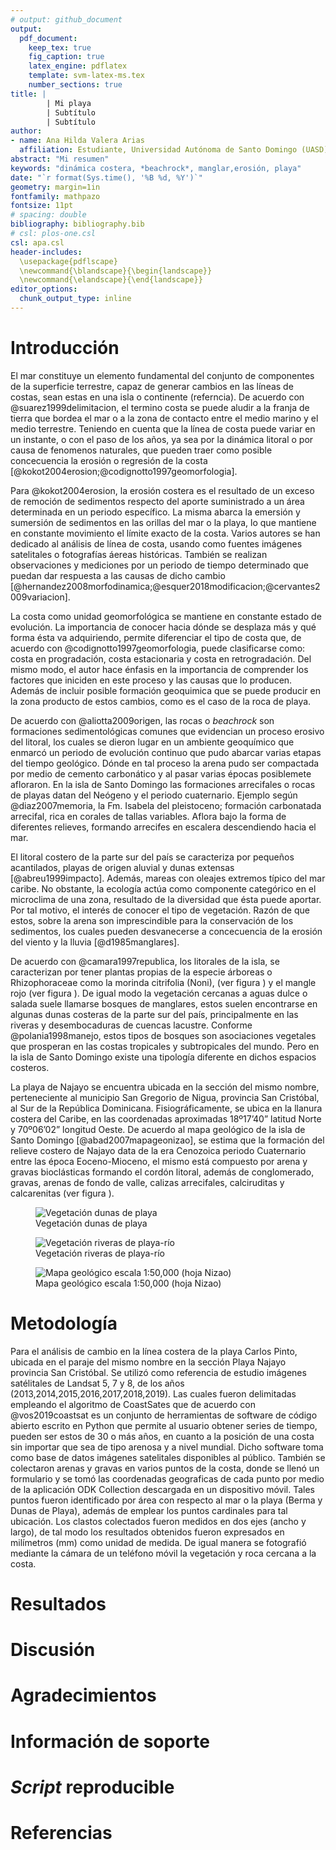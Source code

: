 ```yaml
---
# output: github_document
output: 
  pdf_document:
    keep_tex: true
    fig_caption: true
    latex_engine: pdflatex
    template: svm-latex-ms.tex
    number_sections: true
title: | 
        | Mi playa
        | Subtítulo
        | Subtítulo
author:
- name: Ana Hilda Valera Arias
  affiliation: Estudiante, Universidad Autónoma de Santo Domingo (UASD)
abstract: "Mi resumen"
keywords: "dinámica costera, *beachrock*, manglar,erosión, playa"
date: "`r format(Sys.time(), '%B %d, %Y')`"
geometry: margin=1in
fontfamily: mathpazo
fontsize: 11pt
# spacing: double
bibliography: bibliography.bib
# csl: plos-one.csl
csl: apa.csl
header-includes:
  \usepackage{pdflscape}
  \newcommand{\blandscape}{\begin{landscape}}
  \newcommand{\elandscape}{\end{landscape}}
editor_options: 
  chunk_output_type: inline
---
```


# Introducción

El mar constituye un elemento fundamental del conjunto de componentes de la superficie terrestre, capaz de generar cambios en las líneas de costas, sean estas en una isla o continente (referncia). De acuerdo con @suarez1999delimitacion, el termino costa se puede aludir a la franja de tierra que bordea el mar o a la zona de contacto entre el medio marino y el medio terrestre. Teniendo en cuenta que la línea de costa puede variar en un instante, o con el paso de los años, ya sea por la dinámica litoral o por causa de fenomenos naturales, que pueden traer como posible concecuencia la erosión o regresión de la costa [@kokot2004erosion;@codignotto1997geomorfologia].

Para @kokot2004erosion, la erosión costera es el resultado de un exceso de remoción de sedimentos respecto del aporte suministrado a un área determinada en un periodo específico. La misma abarca la emersión y sumersión de sedimentos en las orillas del mar o la playa, lo que mantiene en constante movimiento el límite exacto de la costa. Varios autores se han dedicado al análisis de línea de costa, usando como fuentes imágenes satelitales o fotografías áereas históricas. También se realizan observaciones y mediciones por un periodo de tiempo determinado que puedan dar respuesta a las causas de dicho cambio [@hernandez2008morfodinamica;@esquer2018modificacion;@cervantes2009variacion].

La costa como unidad geomorfológica se mantiene en constante estado de evolución. La importancia de conocer hacia dónde se desplaza más y qué forma ésta va adquiriendo, permite diferenciar el tipo de costa que, de acuerdo con @codignotto1997geomorfologia, puede clasificarse como: costa en progradación, costa estacionaria y costa en retrogradación. Del mismo modo, el autor hace énfasis en la importancia de comprender los factores que iniciden en este proceso y las causas que lo producen. Además de incluir posible formación geoquimica que se puede producir en la zona producto de estos cambios, como es el caso de la roca de playa. 

De acuerdo con @aliotta2009origen, las rocas o *beachrock* son formaciones sedimentológicas comunes que evidencian un proceso erosivo del litoral, los cuales se dieron lugar en un ambiente geoquímico que enmarcó un periodo de evolución continuo que pudo abarcar varias etapas del tiempo geológico. Dónde en tal proceso la arena pudo ser compactada por medio de cemento carbonático y al pasar varias épocas posiblemete afloraron. En la isla de Santo Domingo las formaciones arrecifales o rocas de playas datan del Neógeno y el periodo cuaternario. Ejemplo según @diaz2007memoria, la Fm. Isabela del pleistoceno; formación carbonatada arrecifal, rica en corales de tallas variables. Aflora bajo la forma de diferentes relieves, formando arrecifes en escalera descendiendo hacia el mar.

El litoral costero de la parte sur del país se caracteriza por pequeños acantilados, playas de origen aluvial y dunas extensas [@abreu1999impacto]. Además, mareas con oleajes extremos típico del mar caribe. No obstante, la ecología actúa como componente categórico en el microclima de una zona, resultado de la diversidad que ésta puede aportar. Por tal motivo, el interés de conocer el tipo de vegetación. Razón de que estos, sobre la arena son imprescindible para la conservación de los sedimentos, los cuales pueden desvanecerse a concecuencia de la erosión del viento y la lluvia [@d1985manglares].

De acuerdo con @camara1997republica, los litorales de la isla, se caracterizan por tener plantas propias de la especie árboreas o Rhizophoraceae como la morinda citrifolia (Noni), (ver figura \ref{noni}) y el mangle rojo  (ver figura \ref{manglerojo}). De igual modo la vegetación cercanas a aguas dulce o salada suele llamarse bosques de manglares, estos suelen encontrarse en algunas dunas costeras de la parte sur del país, principalmente en las riveras y desembocaduras de cuencas lacustre. Conforme @polania1998manejo, estos tipos de bosques son asociaciones vegetales que prosperan en las costas tropicales y subtropicales del mundo. Pero en la isla de Santo Domingo existe una tipología diferente en dichos espacios costeros.

La playa de Najayo se encuentra ubicada en la sección del mismo nombre, perteneciente al municipio San Gregorio de Nigua, provincia San Cristóbal, al Sur de la República Dominicana. Fisiográficamente, se ubica en la llanura costera del Caribe, en las coordenadas aproximadas 18º17'40" latitud Norte y 70º06'02" longitud Oeste. De acuerdo al mapa geológico de la isla de Santo Domingo [@abad2007mapageonizao], se estima que la formación del relieve costero de Najayo data de la era Cenozoica periodo Cuaternario entre las época Eoceno-Mioceno, el mismo está compuesto por arena y gravas bioclásticas formando el cordón litoral, además de conglomerado, gravas, arenas de fondo de valle, calizas arrecifales, calciruditas y calcarenitas (ver figura \ref{mapageo50k}).

![Vegetación dunas de playa\label{noni}](noni.png)

![Vegetación riveras de playa-río\label{manglerojo}](mangle_rojo.png)

![Mapa geológico escala 1:50,000 (hoja Nizao)\label{mapageo50k}](mapa_bahia_najayo.png)


\ldots

# Metodología

Para el análisis de cambio en la línea costera de la playa Carlos Pinto, ubicada en el paraje del mismo nombre en la sección Playa Najayo provincia San Cristóbal. Se utilizó como referencia de estudio imágenes satélitales de Landsat 5, 7 y 8, de los años (2013,2014,2015,2016,2017,2018,2019). Las cuales fueron delimitadas empleando el algoritmo de CoastSates que de acuerdo con @vos2019coastsat es un conjunto de herramientas de software de código abierto escrito en Python que permite al usuario obtener series de tiempo, pueden ser estos de 30 o más años, en cuanto a la posición de una costa sin importar que sea de tipo arenosa y a nivel mundial. Dicho software toma como base de datos imágenes satelitales disponibles al público. También se colectaron arenas y gravas en varios puntos de la costa, donde se llenó un formulario y se tomó las coordenadas geograficas de cada punto por medio de la aplicación ODK Collection descargada en un dispositivo móvil. Tales puntos fueron identificado por área con respecto al mar o la playa (Berma y Dunas de Playa), además de emplear los puntos cardinales para tal ubicación. Los clastos colectados fueron medidos en dos ejes (ancho y largo), de tal modo los resultados obtenidos fueron expresados en milímetros (mm) como unidad de medida. De igual manera se fotografió mediante la cámara de un teléfono móvil la vegetación y roca cercana a la costa.


\ldots

# Resultados

\ldots

# Discusión

# Agradecimientos

# Información de soporte

\ldots

# *Script* reproducible

\ldots

# Referencias
